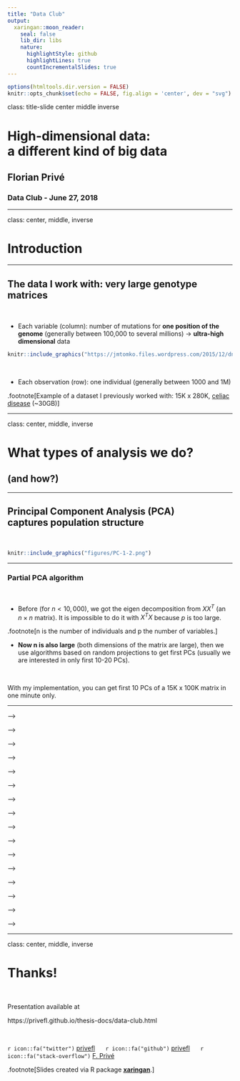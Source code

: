 ```yaml
---
title: "Data Club"
output:
  xaringan::moon_reader:
    seal: false
    lib_dir: libs
    nature:
      highlightStyle: github
      highlightLines: true
      countIncrementalSlides: true
---
```


```r
options(htmltools.dir.version = FALSE)
knitr::opts_chunk$set(echo = FALSE, fig.align = 'center', dev = "svg")
```

class: title-slide center middle inverse

# High-dimensional data:<br>a different kind of big data

## Florian Privé

### Data Club - June 27, 2018

---

class: center, middle, inverse

# Introduction

---

## The data I work with: very large genotype matrices

<br>

- Each variable (column): number of mutations for **one position of the genome** (generally between 100,000 to several millions) -> **ultra-high dimensional** data

```r
knitr::include_graphics("https://jmtomko.files.wordpress.com/2015/12/dna-double-helix.png")
```

<br>

- Each observation (row): one individual (generally between 1000 and 1M)

.footnote[Example of a dataset I previously worked with: 15K x 280K, [celiac disease](https://doi.org/10.1038/ng.543) (~30GB)]

---

class: center, middle, inverse

# What types of analysis we do?

## (and how?)

---

## Principal Component Analysis (PCA)<br>captures population structure

<br>

```r
knitr::include_graphics("figures/PC-1-2.png")
```

---

### Partial PCA algorithm

<br>

- Before (for $n < 10,000$), we got the eigen decomposition from $X X^T$ (an $n \times n$ matrix). It is impossible to do it with $X^T X$ because $p$ is too large.

.footnote[n is the number of individuals and p the number of variables.]

- **Now n is also large** (both dimensions of the matrix are large), then we use algorithms based on random projections to get first PCs (usually we are interested in only first 10-20 PCs).

<br>

With my implementation, you can get first 10 PCs of a 15K x 100K matrix in one minute only.

---

<!-- class: center, middle, inverse -->

<!-- # How to analyze large genomic data? -->

<!-- --- -->

<!-- ## Our two R packages: bigstatsr and bigsnpr -->

<!-- ### Statistical tools with big matrices stored on disk -->

<!-- <br> -->

<!-- <a href="https://doi.org/10.1093/bioinformatics/bty185" target="_blank"> -->
<!-- ```{r, out.width='70%'} -->
<!-- knitr::include_graphics("figures/bty185.png") -->
<!-- ``` -->
<!-- </a> -->

<!-- <br> -->

<!-- - {bigstatsr} for many types of matrix, to be used by any field of research -->

<!-- - {bigsnpr} for functions that are specific to the analysis of genetic data -->


<!-- <br> -->

<!-- Package {bigstatsr} provides fast PCA, association and predictive models, etc. -->

<!-- --- -->

<!-- class: center, middle, inverse -->

<!-- # How to predict disease status<br>based on genotypes? -->

<!-- --- -->

<!-- ## Standard PRS - part 1: estimating effects -->

<!-- ### Genome-wide association studies (GWAS) -->

<!-- In a GWAS, each single-nucleotide polymorphism (SNP) is tested **independently**, resulting in one **effect size** $\hat\beta$ and one **p-value** $p$ for each SNP.  -->

<!-- ```{r, out.width="75%"} -->
<!-- knitr::include_graphics("figures/celiac-gwas-cut.png") -->
<!-- ``` -->

<!-- Easy combining: $PRS_i = \sum \hat\beta_j \cdot G_{i,j}$ -->

<!-- --- -->

<!-- ## Standard PRS - part 2: restricting predictors -->

<!-- ### <span style="color:#38761D">Clumping</span> + <span style="color:#1515FF">Thresholding</span> ("C+T" or just "PRS") -->

<!-- <br> -->

<!-- ```{r, out.width="90%"} -->
<!-- knitr::include_graphics("figures/GWAS2PRS.png") -->
<!-- ``` -->

<!-- $$PRS_i = \sum_{\substack{j \in S_\text{clumping} \\ p_j~<~p_T}} \hat\beta_j \cdot G_{i,j}$$ -->

<!-- --- -->

<!-- ## A more optimal approach to computing PRS? -->

<!-- In C+T: weights learned independently and heuristics for correlation and regularization. -->

<!-- #### Statistical learning -->

<!-- - joint models of all SNPs at once -->

<!-- - use regularization to account for correlated and null effects -->

<!-- - already proved useful in the litterature (Abraham et al. 2013; Okser et al. 2014; Spiliopoulou et al. 2015) -->

<!-- #### Our contribution -->

<!-- - a memory- and computation-efficient implementation to be used for biobank-scale data -->

<!-- - an automatic choice of the regularization hyper-parameter -->

<!-- - a comprehensive comparison for different disease architectures -->

<!-- --- -->

<!-- ## Comparison of methods for computing PRS -->

<!-- ### Penalized Logistic Regression -->

<!-- <br> -->

<!-- $$\arg\!\min_{\beta_0, \beta}(\lambda, \alpha)\left\{\underbrace{\frac{1}{n}\sum_{i=1}^n \log\left(1+e^{-y_i (\beta_0+x_i^T\beta)}\right)}_\text{Loss function} + \underbrace{\lambda \left((1-\alpha)\frac{1}{2}\|\beta\|_2^2 + \alpha \|\beta\|_1\right)}_\text{Penalization}\right\}$$ -->

<!-- <br> -->

<!-- *** -->

<!-- - $x$ is denoting the genotypes and covariables (e.g. principal components), -->

<!-- - $y$ is the disease status we want to predict, -->

<!-- - $\lambda$ is a regularization parameter that needs to be determined and -->

<!-- - $\alpha$ determines relative parts of the regularization $0 \le \alpha \le 1$. -->

<!-- <!-- --- --> -->

<!-- <!-- ### Efficient algorithm --> -->


<!-- <!-- - Strong rules for discarding predictors in lasso-type problems (Tibshirani et al., 2012) --> -->

<!-- <!-- - implemented in R package {biglasso} (Zeng et al., 2017) --> -->

<!-- <!-- - reimplemented in R package {bigstatsr} (Privé et al., 2018) with an early stopping criterion. --> -->

<!-- --- -->

<!-- ### Higher predictive performance with penalized logistic regression -->

<!-- <br> -->

<!-- ```{r, out.width="75%"} -->
<!-- knitr::include_graphics("figures/pres-AUC-logit.svg") -->
<!-- ``` -->

<!-- --- -->

<!-- ### Results: real Celiac phenotypes -->

<!-- ```{r, out.width="55%"} -->
<!-- knitr::include_graphics("figures/celiac-roc.svg") -->
<!-- ``` -->

<!-- ```{r, out.width="90%"} -->
<!-- knitr::include_graphics("figures/results-celiac-prs-logit.png") -->
<!-- ``` -->

<!-- --- -->

<!-- ### Results: real Celiac phenotypes -->

<!-- <br> -->

<!-- ```{r, out.width="90%"} -->
<!-- knitr::include_graphics("figures/density-scores.svg") -->
<!-- ``` -->

<!-- --- -->

<!-- class: center, middle, inverse -->

<!-- # How to combine the information<br>of multiple studies? -->

<!-- ## (possibly of different populations) -->

<!-- --- -->

<!-- ## Genetics are different between populations -->

<!-- <br> -->

<!-- ```{r, out.width="75%"} -->
<!-- knitr::include_graphics("figures/PC-1-2.png") -->
<!-- ``` -->

<!-- --- -->

<!-- ## which makes predictions fail on external populations -->

<!-- ```{r, out.width="63%", fig.cap="<small>Source: 10.1016/j.ajhg.2017.03.004</small>"} -->
<!-- knitr::include_graphics("figures/pred-pops.jpg") -->
<!-- ``` -->

<!-- --- -->

<!-- ## Genomics is failing on diversity -->

<!-- ```{r, out.width="70%", fig.cap="<small>Source: 10.1038/538161a</small>"} -->
<!-- knitr::include_graphics("figures/Genomics_ethnicity_2016_COMMENT_WEB.jpg") -->
<!-- ``` -->

<!-- --- -->

<!-- ## What can we do about it? -->

<!-- <br> -->

<!-- We can use information from other studies (possibly in other populations) -->

<!-- <br> -->

<!-- ```{r, out.width="95%"} -->
<!-- knitr::include_graphics("figures/update-base-pred.png") -->
<!-- ``` -->

<!-- <br> -->

<!-- **Will this improve prediction?** -->

<!-- <!-- .footnote[This is the topic of our next paper.] --> -->

<!-- --- -->

<!-- ## Can we learn more than just prediction? -->

<!-- <br> -->

<!-- 1. Imagine you learn a model on a large european population -->

<!-- 1. You project this predictive model on an african population in order to get a base predictor -->

<!-- 1. You learn another model on this african population to adjust from this base predictor $$y_i \sim base_i + \mu + X_i^T \beta$$ -->

<!-- <br> -->

<!--  **What can we tell about the SNPs that are used in the new model?** -->

<!-- <!-- --- --> -->

<!-- <!-- ## Future work: UK Biobank --> -->

<!-- <!-- UK Biobank is an extremely large dataset with  --> -->

<!-- <!--  - genetic data --> -->

<!-- <!--  - clinical data --> -->

<!-- <!--  - environmental data --> -->

<!-- <!-- <br> --> -->

<!-- <!-- ## Prospects --> -->

<!-- <!-- - training in one population to improve training and prediction in another population --> -->

<!-- <!-- - assess how can we combine the information provided by genetic data with clinical and environmental data, possibly in a non-linear way --> -->

---

class: center, middle, inverse

# Thanks!

<br>

Presentation available at

https://privefl.github.io/thesis-docs/data-club.html

<br>

`r icon::fa("twitter")` [privefl](https://twitter.com/privefl) &nbsp;&nbsp;&nbsp;&nbsp; `r icon::fa("github")` [privefl](https://github.com/privefl) &nbsp;&nbsp;&nbsp;&nbsp; `r icon::fa("stack-overflow")` [F. Privé](https://stackoverflow.com/users/6103040/f-priv%c3%a9)

.footnote[Slides created via R package [**xaringan**](https://github.com/yihui/xaringan).]
